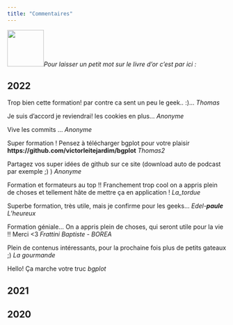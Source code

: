 ```yaml
---
title: "Commentaires"
---
```


![](data/livre.png){width="84"}*Pour laisser un petit mot sur le livre d'or c'est par ici :*

::: {.callout-note icon="false"}
## 2022

Trop bien cette formation! par contre ca sent un peu le geek.. :)... *Thomas*

Je suis d'accord je reviendrai! les cookies en plus... *Anonyme*

Vive les commits ... *Anonyme*

Super formation ! Pensez à télécharger bgplot pour votre plaisir **https://github.com/victorleitejardim/bgplot** *Thomas2*

Partagez vos super idées de github sur ce site (download auto de podcast par exemple ;) ) *Anonyme*

Formation et formateurs au top !! Franchement trop cool on a appris plein de choses et tellement hâte de mettre ça en application ! *La_tordue*

Superbe formation, très utile, mais je confirme pour les geeks... *Edel-**paule** L'heureux*

Formation géniale... On a appris plein de choses, qui seront utile pour la vie !! Merci <3 *Frattini Baptiste - BOREA*

Plein de contenus intéressants, pour la prochaine fois plus de petits gateaux ;) *La gourmande*

Hello! Ça marche votre truc *bgplot*


:::

::: {.callout-note icon="false"}
## 2021
:::

::: {.callout-note icon="false"}
## 2020
:::
